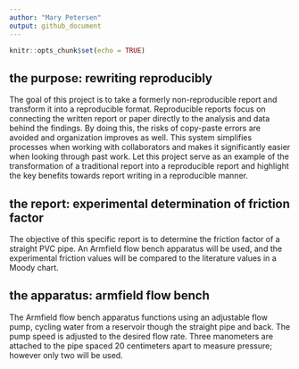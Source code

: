 ```yaml
---
author: "Mary Petersen"
output: github_document
---
```


```r
knitr::opts_chunk$set(echo = TRUE)
```

## the purpose: rewriting reproducibly
The goal of this project is to take a formerly non-reproducible report and transform it into a reproducible format. Reproducible reports focus on connecting the written report or paper directly to the analysis and data behind the findings. By doing this, the risks of copy-paste errors are avoided and organization improves as well. This system simplifies processes when working with collaborators and makes it significantly easier when looking through past work. Let this project serve as an example of the transformation of a traditional report into a reproducible report and highlight the key benefits towards report writing in a reproducible manner.

## the report: experimental determination of friction factor
The objective of this specific report is to determine the friction factor of a straight PVC pipe. An Armfield flow bench apparatus will be used, and the experimental friction values will be compared to the literature values in a Moody chart.

## the apparatus: armfield flow bench
The Armfield flow bench apparatus functions using an adjustable flow pump, cycling water from a reservoir though the straight pipe and back. The pump speed is adjusted to the desired flow rate. Three manometers are attached to the pipe spaced 20 centimeters apart to measure pressure; however only two will be used.